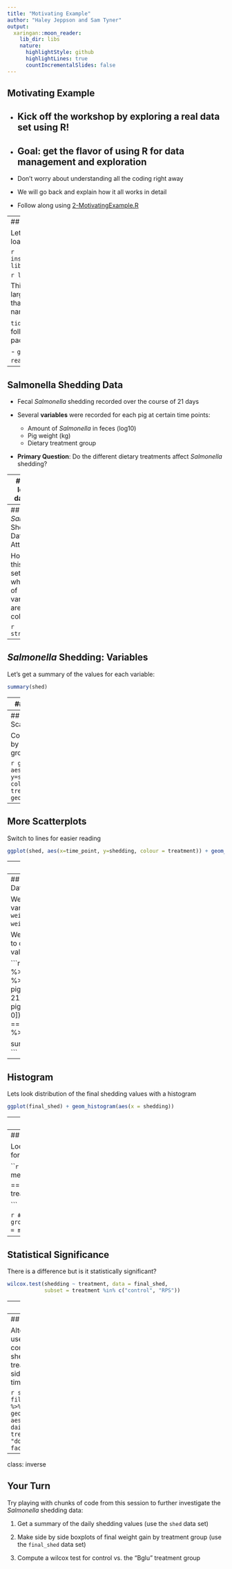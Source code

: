 ```yaml
---
title: "Motivating Example"
author: "Haley Jeppson and Sam Tyner"
output: 
  xaringan::moon_reader:
    lib_dir: libs
    nature:
      highlightStyle: github
      highlightLines: true
      countIncrementalSlides: false
---
```


## Motivating Example

- Kick off the workshop by exploring a real data set using R!
--


- Goal: get the flavor of using R for data management and exploration
--


- Don't worry about understanding all the coding right away

- We will go back and explain how it all works in detail

- Follow along using [2-MotivatingExample.R](../code/2-MotivatingExample.R)


---
## Getting Started

Let's begin by installing and loading `tidyverse`:

```r
install.packages("tidyverse")
library(tidyverse)
```

```r
library(tidyverse)
```

This workshop will focus largely on a group of packages that live together under the name `tidyverse`. 

`tidyverse` includes the following well known packages:

- `ggplot2`
- `dplyr`
- `tidyr`
- `readr`
- and more!

---

## Salmonella Shedding Data

- Fecal *Salmonella* shedding recorded over the course of 21 days

- Several **variables** were recorded for each pig at certain time points:

    - Amount of *Salmonella* in feces (log10)
    - Pig weight (kg)
    - Dietary treatment group
    
- **Primary Question**: Do the different dietary treatments affect *Salmonella* shedding?


---
## First look at data in R

Lets use R to look at the top few rows of the *Salmonella* shedding data set. First, we load tip using `read_csv`:

```r
shed <- read_csv("http://heike.github.io/rwrks/01-r-intro/data/daily_shedding.csv")
```

Now, we use the `head` function to look at the first 6 rows of the data:

```r
head(shed)
```

---
## *Salmonella* Shedding Data: Attributes

How big is this data set and what types of variables are in each column?

```r
str(shed)
```

---
## *Salmonella* Shedding: Variables

Let's get a summary of the values for each variable:

```r
summary(shed)
```

---
## Scatterplots

Lets look at the relationship between time point and *Salmonella* shedding.  

```r
ggplot(shed, aes(x=time_point, y=shedding)) + geom_point()
```

---
## More Scatterplots

Color the points by treatment groups

```r
ggplot(shed, aes(x=time_point, y=shedding, colour = treatment)) + geom_point()
```

---

## More Scatterplots

Switch to lines for easier reading

```r
ggplot(shed, aes(x=time_point, y=shedding, colour = treatment)) + geom_line(aes(group=pignum))
```

---
## Even More Plots

Add facetting

```r
ggplot(shed, aes(x=time_point, y=shedding, color=treatment)) + 
  geom_line(aes(group=pignum)) + 
  facet_wrap(~treatment)
```

---
## Variable Creation and Data Filtering

We will make a new variable in the data: `gain = weight at day 21 - weight at day 0`.

We will then filter the data to only include the final values.

```r
final_shed <- shed %>% 
  group_by(pignum) %>% 
  mutate(gain = pig_weight[time_point == 21] - pig_weight[time_point == 0]) %>% filter(time_point == 21) %>% ungroup() %>% select(-c(4:9))

summary(final_shed$gain)
```

---
## Histogram

Lets look distribution of the final shedding values with a histogram

```r
ggplot(final_shed) + geom_histogram(aes(x = shedding))
```

---
## One pig did not shed at all...

which pig and what treatment did it receive?

```r
final_shed[which.min(final_shed$shedding),]
```

---
## Shedding by Treatment

Look at the average cumulative shedding value for each treatment seperately


```r
# Using base `R`:
median(final_shed$shedding[final_shed$treatment == "control"])
# then repeat for each treatment. Or ...

```


```r
# Using `tidyverse`:
final_shed %>%  group_by(treatment) %>% 
  summarise(med_shed = median(shedding))
```
]
---
## Statistical Significance

There is a difference but is it statistically significant?

```r
wilcox.test(shedding ~ treatment, data = final_shed,
            subset = treatment %in% c("control", "RPS"))
```

---
## Boxplots

We could compare the cumulative shedding values of each treatment group with a side by side boxplot

```r
ggplot(final_shed) + 
  geom_boxplot( aes(treatment, shedding, fill = treatment))
```

---
## Boxplots Again

Alternatively, we could use the original data to compare the daily shedding values of each treatment group with a side by side boxplot over time

```r
shed %>% filter(time_point != 0) %>% ggplot() + 
  geom_boxplot( aes(treatment, daily_shedding, fill = treatment), position = "dodge")  + 
  facet_wrap(~time_point)
```


---
class: inverse

## Your Turn 

Try playing with chunks of code from this session to further investigate the *Salmonella* shedding data:

1. Get a summary of the daily shedding values (use the `shed` data set)

2. Make side by side boxplots of final weight gain by treatment group (use the `final_shed` data set)

3. Compute a wilcox test for control vs. the "Bglu" treatment group 
